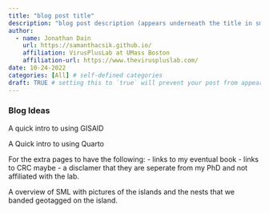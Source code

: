 ```yaml
---
title: "blog post title"
description: "blog post description (appears underneath the title in smaller text) which is included on the listing page"
author:
  - name: Jonathan Dain
    url: https://samanthacsik.github.io/
    affiliation: VirusPlusLab at UMass Boston
    affiliation-url: https://www.theviruspluslab.com/
date: 10-24-2022
categories: [All] # self-defined categories
draft: TRUE # setting this to `true` will prevent your post from appearing on your listing page until you're ready!
---
```


### Blog Ideas

A quick intro to using GISAID

A Quick intro to using Quarto

For the extra pages to have the following: - links to my eventual book - links to CRC maybe - a disclamer that they are seperate from my PhD and not affiliated with the lab.

A overview of SML with pictures of the islands and the nests that we banded geotagged on the island.
